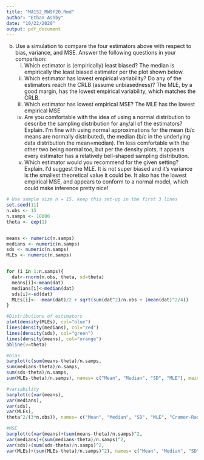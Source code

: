```yaml
---
title: "MA152_MW9f20.Rmd"
author: "Ethan Ashby"
date: "10/22/2020"
output: pdf_document
---
```


b.  Use a simulation to compare the four estimators above with respect to bias, variance, and MSE.  Answer the following questions in your comparison:  
    i. Which estimator is (empirically) least biased? 
    The median is empirically the least biased estimator per the plot shown below.
    ii. Which estimator has lowest empirical variability?  Do any of the estimators reach the CRLB (assume unbiasedness)? 
    The MLE, by a good margin, has the lowest empirical variability, which matches the CRLB.
    iii. Which estimator has lowest empirical MSE? 
    The MLE has the lowest empirical MSE
    iv. Are you comfortable with the idea of using a normal distribution to describe the sampling distribution for any/all of the estimators?  Explain. 
    I'm fine with using normal approximations for the mean (b/c means are normally distributed), the median (b/c in the underlying data distribution the mean=median). I'm less comfortable with the other two being normal too, but per the density plots, it appears every estimator has a relatively bell-shaped sampling distribution.
    v. Which estimator would you recommend for the given setting?  Explain.
    I'd suggest the MLE. It is not super biased and it's variance is the smallest theoretical value it could be. It also has the lowest empirical MSE, and appears to conform to a normal model, which could make inference pretty nice!
    
```r
# Use sample size n = 15. keep this set-up in the first 3 lines
set.seed(11)
n.obs <- 15
n.samps <- 10000
theta <- exp(1)


means <- numeric(n.samps)
medians <- numeric(n.samps)
sds <- numeric(n.samps)
MLEs <- numeric(n.samps)


for (i in 1:n.samps){
  dat<-rnorm(n.obs, theta, sd=theta)
  means[i]<-mean(dat)
  medians[i]<-median(dat)
  sds[i]<-sd(dat)
  MLEs[i]<- -mean(dat)/2 + sqrt(sum(dat^2)/n.obs + (mean(dat)^2/4))
}

#Distributions of estimators
plot(density(MLEs), col="blue")
lines(density(medians), col="red")
lines(density(sds), col="green")
lines(density(means), col="orange")
abline(v=theta)

#bias
barplot(c(sum(means-theta)/n.samps,
sum(medians-theta)/n.samps,
sum(sds-theta)/n.samps,
sum(MLEs-theta)/n.samps), names= c("Mean", "Median", "SD", "MLE"), main="Bias of each three estimators")

#variability
barplot(c(var(means),
var(medians),
var(sds),
var(MLEs),
theta^2/(3*n.obs)), names= c("Mean", "Median", "SD", "MLE", "Cramer-Rao"), main="Variance of each three estimators")

#MSE
barplot(c(var(means)+(sum(means-theta)/n.samps)^2,
var(medians)+(sum(medians-theta)/n.samps)^2,
var(sds)+(sum(sds-theta)/n.samps)^2,
var(MLEs)+(sum(MLEs-theta)/n.samps)^2), names= c("Mean", "Median", "SD", "MLE"), main="MSE of each three estimators")

```
